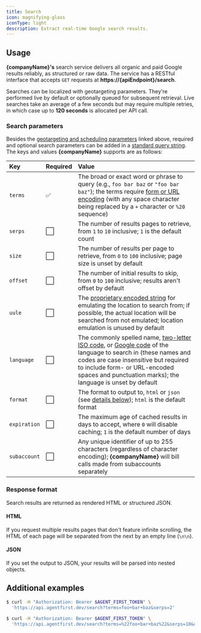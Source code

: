 ```yaml
---
title: Search
icon: magnifying-glass
iconType: light
description: Extract real-time Google search results.
---
```



<Reference endpoint='search' />

## Usage

**{companyName}'s** search service delivers all organic and paid Google results reliably, as
structured or raw data. The service has a RESTful interface that accepts `GET` requests at
**https://&zwj;{apiEndpoint}/search**.

Searches can be localized with <Link href='geotargeting'>geotargeting parameters</Link>. They're
performed live by default or optionally queued for <Link href='scheduling'>subsequent
retrieval</Link>. Live searches take an average of a few seconds but may require multiple retries,
in which case up to **120 seconds** is allocated per API call.

<Authentication />

<Terms />

### Search parameters

Besides the [geotargeting and scheduling parameters](#usage) linked above, required and optional
search parameters can be added in a
[standard query string](https://developer.mozilla.org/en-US/docs/Learn/Common_questions/What_is_a_URL#parameters).
The keys and values **{companyName}** supports are as follows:

| Key          | Required | Value                                                                                                                                                                                                                                                                                                                                                      |
| :----------- | :------- | :--------------------------------------------------------------------------------------------------------------------------------------------------------------------------------------------------------------------------------------------------------------------------------------------------------------------------------------------------------- |
| `terms`      | ✅       | The broad or exact word or phrase to query (e.g., `foo bar baz` or `"foo bar baz"`); the terms require [form or URL encoding](https://developer.mozilla.org/en-US/docs/Glossary/Percent-encoding) (with any space character being replaced by a `+` character or `%20` sequence)                                                                           |
| `serps`      | ⬜       | The number of results pages to retrieve, from `1` to `10` inclusive; `1` is the default count                                                                                                                                                                                                                                                              |
| `size`       | ⬜       | The number of results per page to retrieve, from `0` to `100` inclusive; page size is unset by default                                                                                                                                                                                                                                                     |
| `offset`     | ⬜       | The number of initial results to skip, from `0` to `100` inclusive; results aren't offset by default                                                                                                                                                                                                                                                       |
| `uule`       | ⬜       | The [proprietary encoded string](https://moz.com/blog/geolocation-the-ultimate-tip-to-emulate-local-search) for emulating the location to search from; if possible, the actual location will be searched from not emulated; location emulation is unused by default                                                                                        |
| `language`   | ⬜       | The commonly spelled name, [two-letter ISO code](https://www.loc.gov/standards/iso639-2/php/code_list.php), or [Google code](https://www.google.com/advanced_search) of the language to search in (these names and codes are case insensitive but required to include form- or URL-encoded spaces and punctuation marks); the language is unset by default |
| `format`     | ⬜       | The format to output to, `html` or `json` (see [details below](#response-format)); `html` is the default format                                                                                                                                                                                                                                            |
| `expiration` | ⬜       | The maximum age of cached results in days to accept, where `0` will disable caching; `1` is the default number of days                                                                                                                                                                                                                                     |
| `subaccount` | ⬜       | Any unique identifier of up to 255 characters (regardless of character encoding); **{companyName}** will bill calls made from subaccounts separately                                                                                                                                                                                                       |

### Response format

Search results are returned as rendered HTML or structured JSON.

#### HTML

If you request multiple results pages that don't feature infinite scrolling, the HTML of each page
will be separated from the next by an empty line (`\n\n`).

#### JSON

If you set the output to JSON, your results will be parsed into nested objects.

<Accordion icon='code' title='View JSON example'>
  <Json />
</Accordion>

## Additional examples

```bash
$ curl -H "Authorization: Bearer $AGENT_FIRST_TOKEN" \
  'https://api.agentfirst.dev/search?terms=foo+bar+baz&serps=2'
```

```bash
$ curl -H "Authorization: Bearer $AGENT_FIRST_TOKEN" \
  'https://api.agentfirst.dev/search?terms=%22foo+bar+baz%22&serps=10&country=us&format=json'
```
